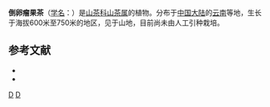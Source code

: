{{Speciesbox 
| taxon = Camellia obovatifolia
| authority =  Chang Tax
}}

'''倒卵瘤果茶'''（[[学名|学名]]：{{lang|la|''Camellia obovatifolia''}}）是[[山茶科|山茶科]][[山茶属|山茶属]]的植物。分布于[[中国大陆|中国大陆]]的[[云南|云南]]等地，生长于海拔600米至750米的地区，见于山地，目前尚未由人工引种栽培。

== 参考文献 ==
<div class="references-small">
* {{CPNI| zh=倒卵瘤果茶 | id=003-10094 | binomial=Camellia obovatifolia | authority=H. T. Chang | var= | accessdate=2013-01-17}}
* {{cite web| url =http://www.bioinfo.cn/db05/KmzwSpecies.php?action=view&id=28887| title =倒卵廇果茶| work =《中国高等植物数据库全库》| publisher =中国科学院微生物研究所| author =昆明植物研究所| accessdate =2009-02-26| deadurl =yes| archiveurl =https://web.archive.org/web/20160305001613/http://www.bioinfo.cn/db05/KmzwSpecies.php?action=view&id=28887| archivedate =2016-03-05}}
</div>
{{Taxonbar|from=Q10888215}}

[[Category:山茶属|D]]
[[Category:云南植物|D]]